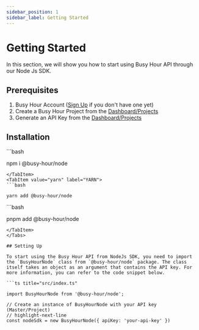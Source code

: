 ```yaml
---
sidebar_position: 1
sidebar_label: Getting Started
---
```



# Getting Started

In this section, we will show you how to start using Busy Hour API through our Node Js SDK.

## Prerequisites

1. Busy Hour Account ([Sign Up](https://busyhour.id/auth/sign-up) if you don't have one yet)
2. Create a Busy Hour Project from the [Dashboard/Projects](https://busyhour.id/dashboard/projects)
3. Generate an API Key from the [Dashboard/Projects](https://busyhour.id/dashboard/projects)

## Installation

<Tabs>
<TabItem value="npm" label="NPM" default>
```bash

npm i @busy-hour/node

```
</TabItem>
<TabItem value="yarn" label="YARN">
```bash

yarn add @busy-hour/node

```

</TabItem>
<TabItem value="pnpm" label="PNPM">
```bash

pnpm add @busy-hour/node

```
</TabItem>
</Tabs>

## Setting Up

To start using the Busy Hour API from NodeJs SDK, you need to import the `BusyHourNode` class from `@busy-hour/node` package. The class itself takes an object as an argument that contains the API key. For more information, you can refer to the code snippet below.

```ts title="src/index.ts"

import BusyHourNode from '@busy-hour/node';

// Create an instance of BusyHourNode with your API key (Master/Project)
// highlight-next-line
const nodeSdk = new BusyHourNode({ apiKey: 'your-api-key' })

```
